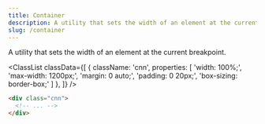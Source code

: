 ```yaml
---
title: Container
description: A utility that sets the width of an element at the current breakpoint.
slug: /container
---
```



A utility that sets the width of an element at the current breakpoint.

<ClassList
  classData={[
    {
      className: 'cnn',
      properties: [
        'width: 100%;',
        'max-width: 1200px;',
        'margin: 0 auto;',
        'padding: 0 20px;',
        'box-sizing: border-box;'
      ]
    },
  ]}
/>

```html
<div class="cnn">
  <!-- ... -->
</div>
```
